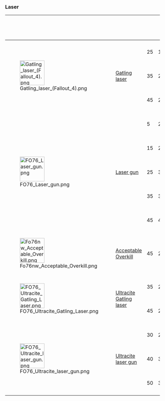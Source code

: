 ===Laser===
{{clear}}
{| class="va-table va-table-center va-table-full sortable"
!
! {{Icon|pistol|24px|tooltip=Laser weapon name}}
! {{Icon|level|x18px|tooltip=Level}}
! {{Icon|damage|x18px|tooltip=Damage per shot|link=Damage}}
! {{Icon|dps|x18px|tooltip=Damage per second}}
! {{Icon|attack|x18px|tooltip=Fire rate}}
! {{Icon|range|x18px|tooltip=Range}}
! {{Icon|spread|x18px|tooltip=Accuracy}}
! {{Icon|crit|x18px|tooltip=Critical hit Damage}}
! {{Icon|ap|x18px|tooltip=Action point cost}}
! {{Icon|dap|x18px|tooltip=Damage per Action Point}}
! {{Icon|ammo|x18px|tooltip=Ammunition used|link=Fallout 76 ammunition}}
! {{Icon|mag|x18px|tooltip=Magazine capacity (shots per reload)}}
! {{Icon|weight|x18px|tooltip=Weapon weight}}
! {{Icon|merchant|x18px|tooltip=Weapon value in caps}}
! {{Icon|ratio|x18px|tooltip=Value to weight ratio}}
! Base ID

|-style="height:32px;"
| rowspan="3" |[[File:Gatling_laser_(Fallout_4).png|80px|link=Gatling laser (Fallout 76)]]
| rowspan="3" |[[Gatling laser (Fallout 76)|Gatling laser]]
| 25
| 18{{Icon|energy}}
| 327.6{{Icon|energy}}
| 182
| 204
| 56
| ?
| 30
| 0.6{{Icon|energy}}
| [[Fusion core (Fallout 76)|Fusion core]]
| 500
| 18
| 200
| 11.11
| rowspan="3" | {{ID|000E27BC}}
|-style="height:32px;"
| 35
| 21{{Icon|energy}}
| 382.2{{Icon|energy}}
| 182
| 204
| 56
| ?
| 30
| 0.7{{Icon|energy}}
| [[Fusion core (Fallout 76)|Fusion core]]
| 500
| 18
| 200
| 11.11
|-style="height:32px;"
| 45
| 25{{Icon|energy}}
| 455{{Icon|energy}}
| 182
| 204
| 56
| ?
| 30
| 0.833{{Icon|energy}}
| [[Fusion core (Fallout 76)|Fusion core]]
| 500
| 18
| 200
| 11.11

|-style="height:32px;"
| rowspan="5" |[[File:FO76 Laser gun.png|80px|link=Laser gun (Fallout 76)]]
| rowspan="5" |[[Laser gun (Fallout 76)|Laser gun]]
| 5
| 21{{Icon|energy}}
| 84{{Icon|energy}}
| 40
| 120
| 72
| ?
| 20
| 1.05
| [[Fusion cell (Fallout 76)|Fusion cell]]
| 30
| 3
| 60
| 20
| rowspan="5" | {{ID|0009983B}}
|-style="height:32px;"
| 15
| 26{{Icon|energy}}
| 104{{Icon|energy}}
| 40
| 120
| 72
| ?
| 20
| 1.3{{Icon|energy}}
| [[Fusion cell (Fallout 76)|Fusion cell]]
| 30
| 3
| 60
| 20
|-style="height:32px;"
| 25
| 31{{Icon|energy}}
| 124{{Icon|energy}}
| 40
| 120
| 72
| ?
| 20
| 1.55{{Icon|energy}}
| [[Fusion cell (Fallout 76)|Fusion cell]]
| 30
| 3
| 60
| 20
|-style="height:32px;"
| 35
| 36{{Icon|energy}}
| 144{{Icon|energy}}
| 40
| 120
| 72
| ?
| 20
| 1.8{{Icon|energy}}
| [[Fusion cell (Fallout 76)|Fusion cell]]
| 30
| 3
| 60
| 20
|-style="height:32px;"
| 45
| 44{{Icon|energy}}
| 176{{Icon|energy}}
| 40
| 120
| 72
| ?
| 20
| 2.2{{Icon|energy}}
| [[Fusion cell (Fallout 76)|Fusion cell]]
| 30
| 3
| 60
| 20

|- class="va-table-highlight" style="height:32px;"
| [[File:Fo76nw Acceptable Overkill.png|80px|link=Acceptable Overkill]]
| [[Acceptable Overkill]] {{icon|FO76NW|link=Nuclear Winter}} {{limited}}
| 45
| 28{{Icon|energy}}
| 112{{Icon|energy}}
| 40
| 210
| 111
| ?
| 25
| 1.12{{Icon|energy}}
| [[Fusion cell (Fallout 76)|Fusion cell]]
| 30
| 3
| 60
| 20
| {{ID|0042b0cf}}

|-style="height:32px;"
| rowspan="2" |[[File:FO76_Ultracite_Gatling_Laser.png|80px|link=Ultracite Gatling laser]]
| rowspan="2" |[[Ultracite Gatling laser]]
| 35
| 25{{Icon|energy}}
| 455{{Icon|energy}}
| 182
| 206
| 70
| ?
| 30
| 0.833{{Icon|energy}}
| [[Fusion core (Fallout 76)|Fusion core]]
| 500
| 18
| 300
| 16.7
| rowspan="2" | {{ID|002EF66E}}
|-style="height:32px;"
| 45
| 28{{Icon|energy}}
| 509.6{{Icon|energy}}
| 182
| 206
| 70
| ?
| 30
| 0.933{{Icon|energy}}
| [[Fusion core (Fallout 76)|Fusion core]]
| 500
| 18
| 300
| 16.7

|-style="height:32px;"
| rowspan="3" |[[File:FO76 Ultracite laser gun.png|80px|link=Ultracite laser gun]]
| rowspan="3" |[[Ultracite laser gun]]
| 30
| 28{{Icon|energy}}
| 140{{Icon|energy}}
| 50
| 120
| 72
| ?
| 25
| 1.12{{Icon|energy}}
| [[Fusion cell (Fallout 76)|Fusion cell]]
| 25
| 3
| 150
| 50
| rowspan="3" | {{ID|00186171}}
|-style="height:32px;"
| 40
| 31{{Icon|energy}}
| 155{{Icon|energy}}
| 50
| 120
| 72
| 56
| 25
| 1.24{{Icon|energy}}
| [[Fusion cell (Fallout 76)|Fusion cell]]
| 25
| 3
| 150
| 50
|-style="height:32px;"
| 50
| 34{{Icon|energy}}
| 170{{Icon|energy}}
| 50
| 120
| 72
| ?
| 25
| 1.36{{Icon|energy}}
| [[Fusion cell (Fallout 76)|Fusion cell]]
| 25
| 3
| 150
| 50

|}
